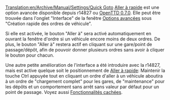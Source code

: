 [[Translation:en/Archive/Manual/Settings/Quick Goto]]
[[fr/Archive/Manual/Settings/Aller à rapide|Aller à rapide]] est une option avancée disponible depuis r14827 ou [[fr/Archive/OpenTTD/OpenTTD 0.7.0|OpenTTD 0.7.0]].
Elle peut être trouvée dans l'onglet "Interface" de la fenêtre [[fr/Archive/Manual/Settings/Options avancées|Options avancées]] sous "Création rapide des ordres de véhicule".

Si elle est activée, le bouton "Aller à" sera activé automatiquement en ouvrant la fenêtre d'ordre si un véhicule encore moins de deux ordres. De plus, le bouton "Aller à" restera actif en cliquant sur une gare/point de passage/dépôt, afin de pouvoir donner plusieurs ordres sans avoir à cliquer le bouton pour chacun.


Une autre petite amélioration de l'interface a été introduire avec la r14827, mais est active quelque soit le positionnement de [[fr/Archive/Manual/Settings/Aller à rapide|Aller à rapide]]: Maintenir la touche Ctrl appuyée tout en cliquant un ordre d'aller à un véhicule aboutira à un ordre de "chargement complet" pour les gares, de "maintenance" pour les dépôts et un comportement sans arrêt sans valeur par défaut pour un point de passage. Voyez aussi [[fr/Manual/Fonctionnalités cachées|Fonctionnalités cachées]].